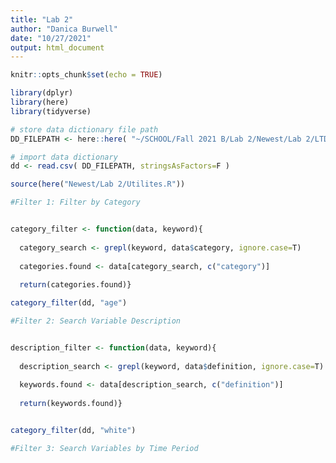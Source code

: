 ```yaml
---
title: "Lab 2"
author: "Danica Burwell"
date: "10/27/2021"
output: html_document
---
```


```r
knitr::opts_chunk$set(echo = TRUE)

library(dplyr)
library(here)
library(tidyverse)

# store data dictionary file path
DD_FILEPATH <- here::here( "~/SCHOOL/Fall 2021 B/Lab 2/Newest/Lab 2/LTDB-DATA-DICTIONARY.csv" )

# import data dictionary
dd <- read.csv( DD_FILEPATH, stringsAsFactors=F )

source(here("Newest/Lab 2/Utilites.R"))

```



```r

#Filter 1: Filter by Category


category_filter <- function(data, keyword){
  
  category_search <- grepl(keyword, data$category, ignore.case=T)
  
  categories.found <- data[category_search, c("category")]
  
  return(categories.found)}

category_filter(dd, "age")

```


```r

#Filter 2: Search Variable Description


description_filter <- function(data, keyword){
  
  description_search <- grepl(keyword, data$definition, ignore.case=T)
  
  keywords.found <- data[description_search, c("definition")]
  
  return(keywords.found)}


category_filter(dd, "white")


```



```r

#Filter 3: Search Variables by Time Period



```

